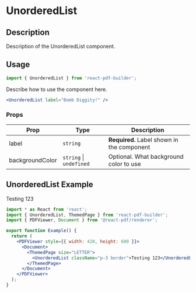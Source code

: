 

<Meta title="Documentation/Components/Lists/UnorderedList" />

<h1>UnorderedList</h1>

## Description

Description of the UnorderedList component.

## Usage

```jsx
import { UnorderedList } from 'react-pdf-builder';
```

Describe how to use the component here.

```jsx
<UnorderedList label="Bomb Diggity!" />
```

### Props

| Prop            | Type                        | Description                                |
| --------------- | --------------------------- | ------------------------------------------ |
| label           | `string`                    | **Required.** Label shown in the component |
| backgroundColor | `string` &#124; `undefined` | Optional. What background color to use     |

## UnorderedList Example

<DocsPDF>
  <UnorderedList className="p-3 border">Testing 123</UnorderedList>
</DocsPDF>

```jsx
import * as React from 'react';
import { UnorderedList, ThemedPage } from 'react-pdf-builder';
import { PDFViewer, Document } from '@react-pdf/renderer';

export function Example() {
  return (
    <PDFViewer style={{ width: 420, height: 600 }}>
      <Document>
        <ThemedPage size="LETTER">
          <UnorderedList className="p-3 border">Testing 123</UnorderedList>
        </ThemedPage>
      </Document>
    </PDFViewer>
  );
}
```
